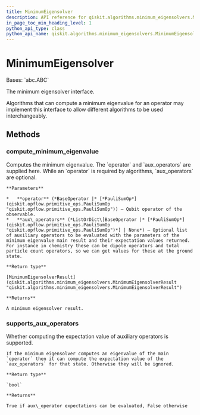 ```yaml
---
title: MinimumEigensolver
description: API reference for qiskit.algorithms.minimum_eigensolvers.MinimumEigensolver
in_page_toc_min_heading_level: 1
python_api_type: class
python_api_name: qiskit.algorithms.minimum_eigensolvers.MinimumEigensolver
---
```


# MinimumEigensolver

<Class id="qiskit.algorithms.minimum_eigensolvers.MinimumEigensolver" isDedicatedPage={true} github="https://github.com/qiskit/qiskit/tree/stable/0.22/qiskit/algorithms/minimum_eigensolvers/minimum_eigensolver.py" signature="MinimumEigensolver" modifiers="class">
  Bases: `abc.ABC`

  The minimum eigensolver interface.

  Algorithms that can compute a minimum eigenvalue for an operator may implement this interface to allow different algorithms to be used interchangeably.

  ## Methods

  <span id="qiskit-algorithms-minimum-eigensolvers-minimumeigensolver-compute-minimum-eigenvalue" />

  ### compute\_minimum\_eigenvalue

  <Function id="qiskit.algorithms.minimum_eigensolvers.MinimumEigensolver.compute_minimum_eigenvalue" signature="MinimumEigensolver.compute_minimum_eigenvalue(operator, aux_operators=None)" modifiers="abstract">
    Computes the minimum eigenvalue. The `operator` and `aux_operators` are supplied here. While an `operator` is required by algorithms, `aux_operators` are optional.

    **Parameters**

    *   **operator** (*BaseOperator |* [*PauliSumOp*](qiskit.opflow.primitive_ops.PauliSumOp "qiskit.opflow.primitive_ops.PauliSumOp")) – Qubit operator of the observable.
    *   **aux\_operators** (*ListOrDict\[BaseOperator |* [*PauliSumOp*](qiskit.opflow.primitive_ops.PauliSumOp "qiskit.opflow.primitive_ops.PauliSumOp")*] | None*) – Optional list of auxiliary operators to be evaluated with the parameters of the minimum eigenvalue main result and their expectation values returned. For instance in chemistry these can be dipole operators and total particle count operators, so we can get values for these at the ground state.

    **Return type**

    [MinimumEigensolverResult](qiskit.algorithms.minimum_eigensolvers.MinimumEigensolverResult "qiskit.algorithms.minimum_eigensolvers.MinimumEigensolverResult")

    **Returns**

    A minimum eigensolver result.
  </Function>

  <span id="qiskit-algorithms-minimum-eigensolvers-minimumeigensolver-supports-aux-operators" />

  ### supports\_aux\_operators

  <Function id="qiskit.algorithms.minimum_eigensolvers.MinimumEigensolver.supports_aux_operators" signature="MinimumEigensolver.supports_aux_operators()" modifiers="classmethod">
    Whether computing the expectation value of auxiliary operators is supported.

    If the minimum eigensolver computes an eigenvalue of the main `operator` then it can compute the expectation value of the `aux_operators` for that state. Otherwise they will be ignored.

    **Return type**

    `bool`

    **Returns**

    True if aux\_operator expectations can be evaluated, False otherwise
  </Function>
</Class>

